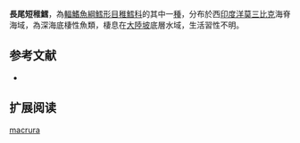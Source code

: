 {{Speciesbox
| name = 長尾短稚鱈
| status = NE
| status_system = iucn3.1
| trend = unknow
| genus = Gadella
| species = macrura
| authority = [[Sazonov_&_Shcherbachev|Sazonov & Shcherbachev]], 2000
| synonyms = 
}}
'''長尾短稚鱈'''，為[[輻鰭魚綱|輻鰭魚綱]][[鱈形目|鱈形目]][[稚鱈科|稚鱈科]]的其中一[[種|種]]，分布於西[[印度洋|印度洋]][[莫三比克|莫三比克]]海脊海域，為深海底棲性魚類，棲息在[[大陸坡|大陸坡]]底層水域，生活習性不明。

==参考文献==
*{{FishBase_species|genus=Gadella|species=macrura|year=2016|month=1}}

== 扩展阅读 ==
{{refbegin}}
{{wikispecies-inline|Gadella macrura|長尾短稚鱈}}
{{refend}}
{{Taxonbar|from=Q5300951}}

[[Category:短稚鱈屬|macrura]]


{{鱈形目小作品}}